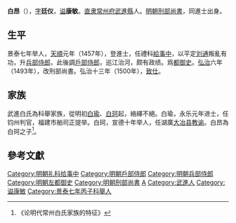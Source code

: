 {{明清人物信息框
| 姓名 = 白昂
| 原名 =
| 圖片名稱= 
| 圖片大小 =
| 圖片說明 = 
| 最高職務 = 刑部尚书
| 國家 = 大明 
| 爵位 =
| 籍貫 = 直隸常州府武進縣
| 族裔 = 
| 字號 = 字廷儀，諡康敏
| 諡號 =
| 出生日期 = 宣德十年（1435年）
| 出生地點 = 
| 逝世日期 = 弘治十六年（1503年）
| 逝世地點 =
| 墓葬 =
| 配偶 = 
| 親屬 = 曾孫 [[白若圭|白若圭]]
| 出身 =
* 嘉靖十七年戊戌科進士出身
| 經歷 =
| 著作 =  
}}

'''白昂'''（{{bd|1435年||1503年|catIdx=B}}），[[表字|字]]'''廷仪'''，[[谥|谥]]'''康敏'''。[[南直隶|直隶]][[常州府|常州府]][[武進縣|武進縣]]人。[[明朝刑部尚書|明朝刑部尚書]]，同進士出身。

==生平==
景泰七年举人，[[天顺_(明朝)|天順]]元年（1457年），登進士，任禮科[[給事中|給事中]]，以平定[[刘通|刘通]]叛亂有功，升[[兵部侍郎|兵部侍郎]]，此後調[[戶部侍郎|戶部侍郎]]，巡江治河，颇有政绩。爲[[都御史|都御史]]。[[弘治_(明朝)|弘治]]六年（1493年），改刑部尚書。弘治十三年（1500年），[[致仕|致仕]]。

==家族==
武進白氏為科舉家族，從明初[[白瑜|白瑜]]、[[白珂|白珂]]起，絡繹不絕。白瑜，永乐元年进士，任钧州判官，福建市舶司正提举。白珂，宣德十年举人，任湖廣[[大冶县|大冶县]][[教谕|教谕]]。白昂為白珂之子<ref>《论明代常州白氏家族的特征》</ref>。

==參考文獻==
{{reflist}}

{{start box}}
{{s-off}}
{{succession box|[[彭韶|彭韶]]|[[閔珪|閔珪]]|[[明朝刑部尚書|明朝刑部尚書]]|1493年-1500年}}
{{end box}}

{{天順元年丁丑科殿試金榜}}
{{明朝官员小作品}}
{{DEFAULTSORT:Bai白}}
[[Category:明朝礼科给事中|Category:明朝礼科给事中]]
[[Category:明朝戶部侍郎|Category:明朝戶部侍郎]]
[[Category:明朝兵部侍郎|Category:明朝兵部侍郎]]
[[Category:明朝左都御史|Category:明朝左都御史]]
[[Category:明朝刑部尚書|Category:明朝刑部尚書]]
[[Category:武進白氏|A]]
[[Category:武進人|Category:武進人]]
[[Category:谥康敏|Category:谥康敏]]
[[Category:景泰七年丙子科舉人|Category:景泰七年丙子科舉人]]